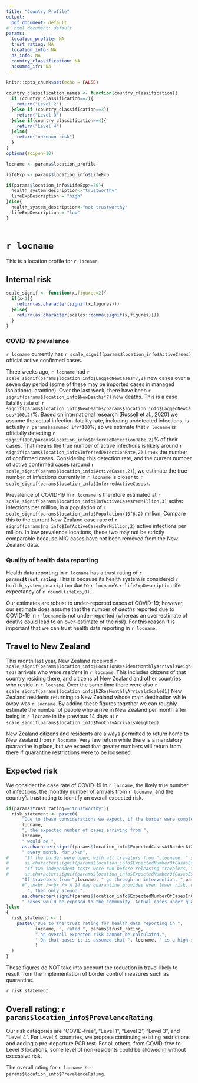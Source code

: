 ```yaml
---
title: "Country Profile"
output:
  pdf_document: default
#  html_document: default
params:
  location_profile: NA
  trust_rating: NA
  location_info: NA
  nz_info: NA
  country_classification: NA
  assumed_ifr: NA
---
```



```r
knitr::opts_chunk$set(echo = FALSE)

country_classification_names <- function(country_classification){
  if (country_classification==2){
    return("Level 2")
  }else if (country_classification==3){
    return("Level 3")
  }else if(country_classification==4){
    return("Level 4")
  }else{
    return("unknown risk")
  }
}
options(scipen=10)
```

```r


locname <- params$location_profile

lifeExp <- params$location_info$LifeExp

if(params$location_info$LifeExp>=70){
  health_system_description<-"trustworthy"
  lifeExpDescription = "high"
}else{
  health_system_description<-"not trustworthy"
  lifeExpDescription = "low"
}



```

# `r locname`

This is a location profile for `r locname`.

## Internal risk

```r
scale_signif <- function(x,figures=2){
  if(x<1){
    return(as.character(signif(x,figures)))
  }else{
    return(as.character(scales::comma(signif(x,figures))))
  }
}
```


### COVID-19 prevalence



`r locname` currently has `r scale_signif(params$location_info$ActiveCases)` official active confirmed cases. 

Three weeks ago, `r locname` had `r scale_signif(params$location_info$LaggedNewCases*7,2)` new cases over a seven day period (some of these may be imported cases in managed isolation/quarantine). Over the last week, there have been `r signif(params$location_info$NewDeaths*7)` new deaths. This is a case fatality rate of `r signif(params$location_info$NewDeaths/params$location_info$LaggedNewCases*100,2)`%. Based on international research ([Russell et al., 2020](https://www.eurosurveillance.org/docserver/fulltext/eurosurveillance/25/12/eurosurv-25-12-3.pdf)) we assume the actual infection-fatality rate, including undetected infections, is actually `r params$assumed_ifr*100`%, so we estimate that `r locname` is officially detecting `r signif(100/params$location_info$InferredDetectionRate,2)`% of their cases. That means the true number of active infections is likely around `r signif(params$location_info$InferredDetectionRate,2)` times the number of confirmed cases. Considering this detection rate, and the current number of active confirmed cases (around `r scale_signif(params$location_info$ActiveCases,2)`), we estimate the true number of infections currently in `r locname` is closer to `r scale_signif(params$location_info$InferredActiveCases)`.

Prevalence of COVID-19 in `r locname` is therefore estimated at `r scale_signif(params$location_info$InfActiveCasesPerMillion,3)` active infections per million, in a population of `r scale_signif(params$location_info$Population/10^6,2)` million. Compare this to the current New Zealand case rate of `r signif(params$nz_info$InfActiveCasesPerMillion,2) ` active infections per million. In low prevalence locations, these two may not be strictly comparable because MIQ cases have not been removed from the New Zealand data.
<!--This is the "inferred" infection rate. It accounts for the likely number of undetected cases by starting with the detected case rate, and adjusting upward depending on the number of fatalities in the relevant country.-->

### Quality of health data reporting

Health data reporting in `r locname` has a trust rating of **`r params$trust_rating`**. This is because its health system is considered `r health_system_description ` due to `r locname`'s `r lifeExpDescription` life expectancy of `r round(lifeExp,0)`.

Our estimates are robust to under-reported cases of COVID-19; however, our estimate does assume that the number of _deaths_ reported due to COVID-19 in `r locname` is not under-reported (whereas an over-estimate of deaths could lead to an over-estimate of the risk). For this reason it is important that we can trust health data reporting in `r locname`.

## Travel to New Zealand

This month last year, New Zealand received `r scale_signif(params$location_info$LocationResidentMonthlyArrivalsWeighted) ` arrivals who were _resident_ in `r locname`. This includes citizens of that country residing there, and citizens of New Zealand and other countries who reside in `r locname`. Over the same time there were also `r scale_signif(params$location_info$NZResMonthlyArrivalsScaled1) ` New Zealand residents returning to New Zealand whose main destination while away was `r locname`. By adding these figures together we can roughly estimate the number of people who arrive in New Zealand per month after being in `r locname` in the previous 14 days at `r scale_signif(params$location_info$MonthlyArrivalsWeighted) `.

New Zealand citizens and residents are always permitted to return home to New Zealand from `r locname`. Very few return while there is a mandatory quarantine in place, but we expect that greater numbers will return from there if quarantine restrictions were to be loosened.

## Expected risk


We consider the case rate of COVID-19 in `r locname`, 
the likely true number of infections, the monthly number of arrivals from 
`r locname`, and the country's trust rating to identify an overall expected risk.

```r

if(params$trust_rating=="trustworthy"){
  risk_statement <- paste0(
      "Due to these considerations we expect, if the border were completely open to ",
      locname,
      ", the expected number of cases arriving from ",
      locname,
      " would be ",
      as.character(signif(params$location_info$ExpectedCasesAtBorderAt2019Levels,2)),
      " every month. <br />\n",
#      "If the border were open, with all travelers from ",locname, " screened before entry, the expected case numbers exposed to the community would be reduced to ",
#      as.character(signif(params$location_info$ExpectedNumberOfCasesEscapingOneScreen,2)),". ",
#      "If two independent tests were run before releasing travelers, this could be reduced to ",
#      as.character(signif(params$location_info$ExpectedNumberOfCasesEscapingTwoScreens,2)),
      "If travelers from ",locname, " go through an intervention, ",params$location_info$InterventionLabel,
      #".\n<br /><br /> A 14 day quarantine provides even lower risk. Considering New Zealand's quarantine system as it has existed over the last few months, a quarantine system could ensure that only around ",
        ", then only around ",
      as.character(signif(params$location_info$ExpectedNumberOfCasesInCommunity,2)),
      " cases would be exposed to the community. Actual cases under quarantine would be lower still due to the suppression of travel in response to a quarantine system.")
}else
{
  risk_statement <- (
    paste0("Due to the trust rating for health data reporting in ",
           locname, ", rated ", params$trust_rating,
           " an overall expected risk cannot be calculated.",
           " On that basis it is assumed that ", locname, " is a high-risk location."
           )
  )
}

```

These figures do NOT take into account the reduction in travel likely to result from the implementation of border control measures such as quarantine.

`r risk_statement`


## Overall rating: `r params$location_info$PrevalenceRating`

Our risk categories are "COVID-free", "Level 1", "Level 2", "Level 3", and "Level 4". For Level 4 countries, we propose continuing existing restrictions and adding a pre-departure PCR test. For all others, from COVID-free to Level 3 locations, some level of non-residents could be allowed in without excessive risk.

The overall rating for `r locname` is `r params$location_info$PrevalenceRating`.




